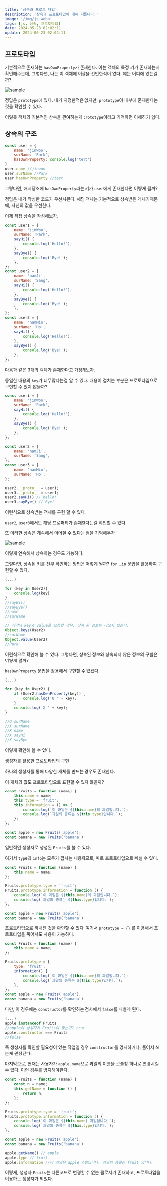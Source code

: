 ```yaml
---
title: '상속과 프로토 타입'
description: '상속과 프로토타입에 대해 다룹니다.'
image: '/img/js.webp'
tags: [js, 상속, 프로토타입]
date: 2024-05-23 02:02:11
update: 2024-06-23 02:02:11
---
```


## 프로토타입

기본적으로 존재하는 `hasOwnProperty`가 존재한다. 이는 객체의 특정 키가 존재하는지 확인해주는데,
그렇다면, 나는 이 객체에 이값을 선언한적이 없다. 얘는 어디에 있는걸까?

![sample](/img/2024-05-20-21-46-25.webp)

정답은 `prototype`에 있다. 내가 지정한적은 없지만, `prototype`이 내부에 존재한다는 것을 확인할 수 있다.

이렇듯 객체의 기본적인 상속을 관여하는게 `prototype`이라고 기억하면 이해하기 쉽다.

## 상속의 구조

```jsx
const user = {
	name: 'jinwoo',
	surName: 'Park',
	hasOwnProperty: console.log('test')
}
user.name //jinwoo
user.surName //Park
user.hasOwnProperty //test
```

그렇다면, 애시당초에 `hasOwnProperty`라는 키가 `user`에게 존재한다면 어떻게 될까?

정답은 내가 작성한 코드가 우선시된다. 해당 객체는 기본적으로 상속받은 개체기때문에, 자신의 값을 우선한다.

이제 직접 상속을 작성해보자.

```jsx
const user1 = {
    name: 'jinWoo',
    surName: 'Park',
    sayHi() {
        console.log('Hello!');
    },
    sayBye() {
        console.log('Bye!');
    },
};
const user2 = {
    name: 'namJi',
    surName: 'Sang',
    sayHi() {
        console.log('Hello!');
    },
    sayBye() {
        console.log('Bye!');
    },
};
const user3 = {
    name: 'namMin',
    surName: 'Ho',
    sayHi() {
        console.log('Hello!');
    },
    sayBye() {
        console.log('Bye!');
    },
};
```

다음과 같은 3개의 객체가 존재한다고 가정해보자. 

동일한 내용의 `key`가 너무많다는걸 알 수 있다. 내용이 겹치는 부분은 프로토타입으로 구현할 수 있지 않을까?

```jsx
const user1 = {
    name: 'jinWoo',
    surName: 'Park',
    sayHi() {
        console.log('Hello!');
    },
    sayBye() {
        console.log('Bye!');
    },
};

const user2 = {
    name: 'namJi',
    surName: 'Sang',
};
const user3 = {
    name: 'namMin',
    surName: 'Ho',
};

user2.__proto__ = user1;
user3.__proto__ = user1;
user2.sayHi() // hello!
user3.sayBye() // Bye!
```

이런식으로 상속받는 객체를 구현 할 수 있다. 

`user2`, `user3`에서도 해당 프로퍼티가 존재한다는걸 확인할 수 있다.

또 이러한 상속은 계속해서 이어질 수 있다는 점을 기억해두자

![sample](/img/2024-05-20-21-46-48.webp)

이렇게 연속해서 상속하는 경우도 가능하다.

그렇다면, 상속된 키를 전부 확인하는 방법은 어떻게 될까? `for …in` 문법을 활용하여 구현할 수 있다.

```jsx
(...)

for (key in User2){
	console.log(key)
}
//sayHi()
//sayBye()
//name
//surName

// 각각의 key와 value를 요청할 경우, 상속 된 정보는 나오지 않는다.
Object.keys(User2)
//surName
Object.value(User2)
//Park
```

이런식으로 확인해 볼 수 있다. 그렇다면, 상속된 정보와 상속되지 않은 정보의 구별은 어떻게 할까?

`hasOwnProperty` 문법을 활용해서 구현할 수 있겠다.

```jsx
(...)

for (key in User2) {
    if (User2.hasOwnProperty(key)) {
        console.log('O ' + key);
    }
    console.log('X ' + key);
}

//O surName
//X surName
//X name
//X sayHi
//X sayBye
```

이렇게 확인해 볼 수 있다.

생성자를 활용한 프로토타입의 구현

하나의 생성자를 통해 다양한 개체를 만드는 경우도 존재한다. 

이 개체의 값도 프로토타입으로 표현할 수 있지 않을까?

```jsx
const Fruits = function (name) {
    this.name = name;
    this.type = 'fruit';
    this.information = () => {
        console.log(`이 과일은 ${this.name}의 과일입니다.`);
        console.log(`과일의 종류는 ${this.type}입니다.`);
    };
};

const apple = new Fruits('apple');
const banana = new Fruits('banana');
```

일반적인 생성자로 생성된 `Fruits`를 볼 수 있다. 

여기서 `typ`e과 `info`는 모두가 겹치는 내용이므로, 따로 프로토타입으로 빼낼 수 있다.

```jsx
const Fruits = function (name) {
    this.name = name;
};

Fruits.prototype.type = 'fruit';
Fruits.prototype.information = function () {
    console.log(`이 과일은 ${this.name}의 과일입니다.`);
    console.log(`과일의 종류는 ${this.type}입니다.`);
};

const apple = new Fruits('apple');
const banana = new Fruits('banana');
```

프로토타입으로 꺼내진 것을 확인할 수 있다. 여기서 `prototype = {}` 를 이용해서 프로토타입을 묶어서도 사용이 가능하다.

```jsx
const Fruits = function (name) {
    this.name = name;
};

Fruits.prototype = {
    type: 'fruit',
    information() {
        console.log(`이 과일은 ${this.name}의 과일입니다.`);
        console.log(`과일의 종류는 ${this.type}입니다.`);
    },
};
const apple = new Fruits('apple');
const banana = new Fruits('banana');
```

다만, 이 경우에는 `constructor`를 확인하는 검사에서 `false`를 내뱉게 된다.

```jsx
(...)
apple instanceof Fruits
//apple의 생성자가 Fruits이 맞는가? true
apple.constructor === Fruits
//false
```

즉 생성자를 확인할 필요성이 있는 작업일 경우 `constructor`를 명시하거나,  풀어서 쓰는게 권장된다.

마지막으로, 현재는 사용자가 `apple.name`으로 과일의 이름을 콘솔창 하나로 변경시킬 수 있다. 이런 경우를 방지해야한다.

```jsx
const Fruits = function (name) {
    const n = name;
    this.getName = function () {
        return n;
    };
};

Fruits.prototype.type = 'fruit';
Fruits.prototype.information = function () {
    console.log(`이 과일은 ${this.name} 과일입니다.`);
    console.log(`과일의 종류는 ${this.type}입니다.`);
};

const apple = new Fruits('apple');
const banana = new Fruits('banana');

apple.getName() // apple
apple.type // fruit
apple.information //이 과일은 apple 과일입니다. 과일의 종류는 fruit 입니다.
```

이렇게, 생성자 `Fruits`는 다른코드로 변경할 수 없는 클로저가 존재하고, 프로토타입을 이용하는 생성자가 되었다.